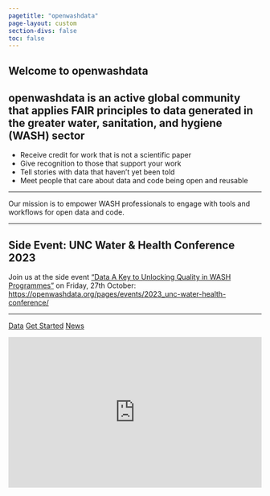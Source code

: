 ```yaml
---
pagetitle: "openwashdata"
page-layout: custom
section-divs: false
toc: false
---
```


::: {.hero-banner}

::: {.content-block}

# Welcome to openwashdata

## openwashdata is an active global community that applies FAIR principles to data generated in the greater water, sanitation, and hygiene (WASH) sector

- Receive credit for work that is not a scientific paper
- Give recognition to those that support your work
- Tell stories with data that haven't yet been told 
- Meet people that care about data and code being open and reusable

***
Our mission is to empower WASH professionals to engage with tools and workflows for open data and code.

***

::: {.callout-important}
## Side Event: UNC Water & Health Conference 2023
Join us at the side event ["Data A Key to Unlocking Quality in WASH Programmes"](/pages/events/2023_unc-water-health-conference/) on Friday, 27th October: <https://openwashdata.org/pages/events/2023_unc-water-health-conference/>
:::


***

::: {.hero-buttons}
[Data](pages/gallery/data){.btn-action-primary .btn-action .btn .btn-success .btn-lg role="button"}
[Get Started](pages/get-started/){#btn-guide .btn-action .btn .btn-info .btn-lg role="button"}
[News](https://buttondown.email/openwashdata/archive){#btn-guide .btn-action .btn .btn-info .btn-lg role="button"}
::: 

:::

:::

::: {.content-block}

<iframe
scrolling="no"
style="width:100%!important;height:300px;border:0px !important"
src="https://buttondown.email/openwashdata?as_embed=true"
></iframe><br /><br />

:::

